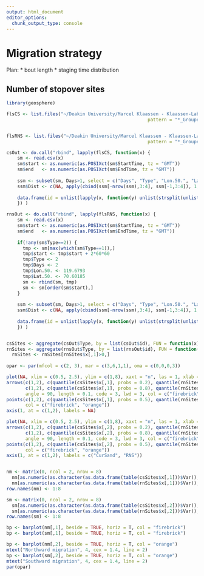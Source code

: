 ```yaml
---
output: html_document
editor_options: 
  chunk_output_type: console
---
```

# Migration strategy {#strategy}

Plan:
* bout length
* staging time distribution

## Number of stopover sites

```r
library(geosphere)

flsCS <- list.files("~/Deakin University/Marcel Klaassen - Klaassen-Lab/Geolocation/Results/CurlewSandpiper", 
                                                    pattern = "*_Grouped_movementSummary.csv", full.names = T)


flsRNS <- list.files("~/Deakin University/Marcel Klaassen - Klaassen-Lab/Geolocation/Results/RedNeckedStint", 
                                                    pattern = "*_Grouped_movementSummary.csv", full.names = T)

csOut <- do.call("rbind", lapply(flsCS, function(x) {
    sm <- read.csv(x)
    sm$start <- as.numeric(as.POSIXct(sm$StartTime, tz = "GMT"))
    sm$end   <- as.numeric(as.POSIXct(sm$EndTime, tz = "GMT"))
    
    ssm <- subset(sm, Days>1, select = c("Days", "Type", "Lon.50.", "Lat.50."))
    ssm$Dist <- c(NA, apply(cbind(ssm[-nrow(ssm),3:4], ssm[-1,3:4]), 1, function(x) distVincentySphere(x[1:2], x[3:4])/1000))
    
    data.frame(id = unlist(lapply(x, function(y) unlist(strsplit(unlist(strsplit(y, "/"))[9], "_"))[1])), ssm[,c("Days", "Type", "Dist")])
    }) )

rnsOut <- do.call("rbind", lapply(flsRNS, function(x) {
    sm <- read.csv(x)
    sm$start <- as.numeric(as.POSIXct(sm$StartTime, tz = "GMT"))
    sm$end   <- as.numeric(as.POSIXct(sm$EndTime, tz = "GMT"))
    
    if(!any(sm$Type==2)) {
      tmp <- sm[max(which(sm$Type==1)),]
      tmp$start <- tmp$start + 2*60*60
      tmp$Type <- 2
      tmp$Days <- 2
      tmp$Lon.50. <- 119.6793
      tmp$Lat.50. <- 70.60185
      sm <- rbind(sm, tmp)
      sm <- sm[order(sm$start),]
    }
    
    ssm <- subset(sm, Days>1, select = c("Days", "Type", "Lon.50.", "Lat.50."))
    ssm$Dist <- c(NA, apply(cbind(ssm[-nrow(ssm),3:4], ssm[-1,3:4]), 1, function(x) distVincentySphere(x[1:2], x[3:4])/1000))
    
    data.frame(id = unlist(lapply(x, function(y) unlist(strsplit(unlist(strsplit(y, "/"))[9], "_"))[1])), ssm[,c("Days", "Type", "Dist")])
    }) )


csSites <- aggregate(csOut$Type, by = list(csOut$id), FUN = function(x) c(sum(x==1), sum(x==3)))
rnSites <- aggregate(rnsOut$Type, by = list(rnsOut$id), FUN = function(x) c(sum(x==1), sum(x==3)))
  rnSites <- rnSites[rnSites$x[,1]>0,]
  
opar <- par(mfcol = c(2, 3), mar = c(3,6,1,1), oma = c(0,0,0,3))

plot(NA, xlim = c(0.5, 2.5), ylim = c(1,8), xaxt = "n", las = 1, xlab = "", ylab = "Nr. Sites")
arrows(c(1,2), c(quantile(csSites$x[,1], probs = 0.2), quantile(rnSites$x[,1], probs = 0.2)),
       c(1,2), c(quantile(csSites$x[,1], probs = 0.8), quantile(rnSites$x[,1], probs = 0.8)), 
       angle = 90, length = 0.1, code = 3, lwd = 3, col = c("firebrick", "orange"))
points(c(1,2), c(quantile(csSites$x[,1], probs = 0.5), quantile(rnSites$x[,1], probs = 0.5)), pch = 16, cex = 2,
       col = c("firebrick", "orange"))
axis(1, at = c(1,2), labels = NA)

plot(NA, xlim = c(0.5, 2.5), ylim = c(1,8), xaxt = "n", las = 1, xlab = "", ylab = "Nr. Sites")
arrows(c(1,2), c(quantile(csSites$x[,2], probs = 0.2), quantile(rnSites$x[,2], probs = 0.2)),
       c(1,2), c(quantile(csSites$x[,2], probs = 0.8), quantile(rnSites$x[,2], probs = 0.8)), 
       angle = 90, length = 0.1, code = 3, lwd = 3, col = c("firebrick", "orange"))
points(c(1,2), c(quantile(csSites$x[,2], probs = 0.5), quantile(rnSites$x[,2], probs = 0.5)), pch = 16, cex = 2,
       col = c("firebrick", "orange"))
axis(1, at = c(1,2), labels = c("CurSand", "RNS"))


nm <- matrix(0, ncol = 2, nrow = 8)
  nm[as.numeric(as.character(as.data.frame(table(csSites$x[,1]))$Var)),1] <- table(csSites$x[,1])
  nm[as.numeric(as.character(as.data.frame(table(rnSites$x[,1]))$Var)),2] <- table(rnSites$x[,1])
row.names(nm) <- 1:8

sm <- matrix(0, ncol = 2, nrow = 8)
  sm[as.numeric(as.character(as.data.frame(table(csSites$x[,2]))$Var)),1] <- table(csSites$x[,2])
  sm[as.numeric(as.character(as.data.frame(table(rnSites$x[,2]))$Var)),2] <- table(rnSites$x[,2])
row.names(sm) <- 1:8

bp <- barplot(nm[,1], beside = TRUE, horiz = T, col = "firebrick")
bp <- barplot(sm[,1], beside = TRUE, horiz = T, col = "firebrick")

bp <- barplot(nm[,2], beside = TRUE, horiz = T, col = "orange")
mtext("Northward migration", 4, cex = 1.4, line = 2)
bp <- barplot(sm[,2], beside = TRUE, horiz = T, col = "orange")
mtext("Southward migration", 4, cex = 1.4, line = 2)
par(opar)
```


